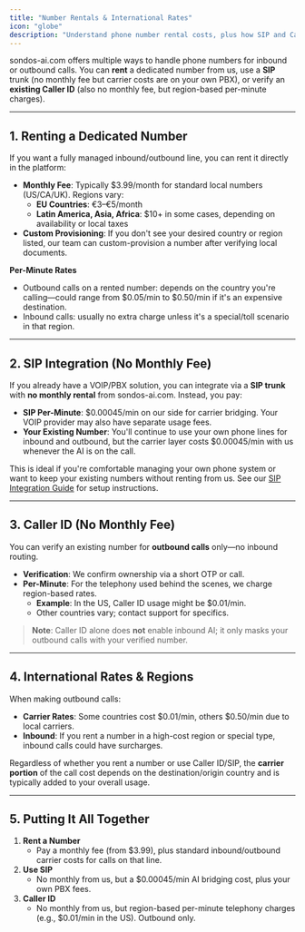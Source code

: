 ```yaml
---
title: "Number Rentals & International Rates"
icon: "globe"
description: "Understand phone number rental costs, plus how SIP and Caller ID usage is billed by the minute."
---
```


sondos-ai.com offers multiple ways to handle phone numbers for inbound or outbound calls. You can **rent** a dedicated number from us, use a **SIP** trunk (no monthly fee but carrier costs are on your own PBX), or verify an **existing Caller ID** (also no monthly fee, but region-based per-minute charges).

---

## 1. Renting a Dedicated Number

If you want a fully managed inbound/outbound line, you can rent it directly in the platform:

- **Monthly Fee**: Typically \$3.99/month for standard local numbers (US/CA/UK). Regions vary:
  - **EU Countries**: €3–€5/month
  - **Latin America, Asia, Africa**: \$10+ in some cases, depending on availability or local taxes
- **Custom Provisioning**: If you don't see your desired country or region listed, our team can custom-provision a number after verifying local documents.

**Per-Minute Rates**

- Outbound calls on a rented number: depends on the country you're calling—could range from \$0.05/min to \$0.50/min if it's an expensive destination.
- Inbound calls: usually no extra charge unless it's a special/toll scenario in that region.

---

## 2. SIP Integration (No Monthly Fee)

If you already have a VOIP/PBX solution, you can integrate via a **SIP trunk** with **no monthly rental** from sondos-ai.com. Instead, you pay:

- **SIP Per-Minute**: \$0.00045/min on our side for carrier bridging. Your VOIP provider may also have separate usage fees.
- **Your Existing Number**: You'll continue to use your own phone lines for inbound and outbound, but the carrier layer costs \$0.00045/min with us whenever the AI is on the call.

This is ideal if you're comfortable managing your own phone system or want to keep your existing numbers without renting from us. See our [SIP Integration Guide](/provisioning/sip-trunking/sip-integration) for setup instructions.

---

## 3. Caller ID (No Monthly Fee)

You can verify an existing number for **outbound calls** only—no inbound routing.

- **Verification**: We confirm ownership via a short OTP or call.
- **Per-Minute**: For the telephony used behind the scenes, we charge region-based rates.
  - **Example**: In the US, Caller ID usage might be \$0.01/min.
  - Other countries vary; contact support for specifics.

> **Note**: Caller ID alone does **not** enable inbound AI; it only masks your outbound calls with your verified number.

---

## 4. International Rates & Regions

When making outbound calls:

- **Carrier Rates**: Some countries cost \$0.01/min, others \$0.50/min due to local carriers.
- **Inbound**: If you rent a number in a high-cost region or special type, inbound calls could have surcharges.

Regardless of whether you rent a number or use Caller ID/SIP, the **carrier portion** of the call cost depends on the destination/origin country and is typically added to your overall usage.

---

## 5. Putting It All Together

1. **Rent a Number**
   - Pay a monthly fee (from \$3.99), plus standard inbound/outbound carrier costs for calls on that line.
2. **Use SIP**
   - No monthly from us, but a \$0.00045/min AI bridging cost, plus your own PBX fees.
3. **Caller ID**
   - No monthly from us, but region-based per-minute telephony charges (e.g., \$0.01/min in the US). Outbound only.
